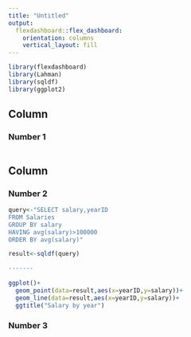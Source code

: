 ```yaml
---
title: "Untitled"
output: 
  flexdashboard::flex_dashboard:
    orientation: columns
    vertical_layout: fill
---
```


```r
library(flexdashboard)
library(Lahman)
library(sqldf)
library(ggplot2)
```

Column {data-width=650}
-----------------------------------------------------------------------

### Number 1

```r

```

Column {data-width=350}
-----------------------------------------------------------------------

### Number 2

```r

query<-"SELECT salary,yearID 
FROM Salaries
GROUP BY salary
HAVING avg(salary)>100000
ORDER BY avg(salary)"

result<-sqldf(query)

-------
  
ggplot()+
  geom_point(data=result,aes(x=yearID,y=salary))+
  geom_line(data=result,aes(x=yearID,y=salary))+
  ggtitle("Salary by year")

```

### Number 3

```r

```

